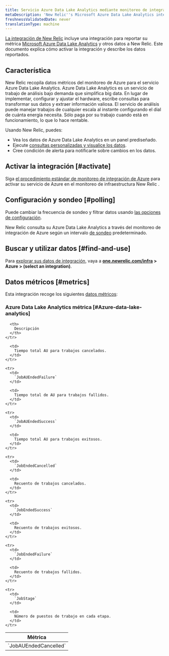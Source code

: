 ```yaml
---
title: Servicio Azure Data Lake Analytics mediante monitoreo de integración de Azure
metaDescription: 'New Relic''s Microsoft Azure Data Lake Analytics integration: what data it reports and how to enable it.'
freshnessValidatedDate: never
translationType: machine
---
```


[La integración de New Relic](/docs/infrastructure/integrations-getting-started/getting-started/introduction-infrastructure-integrations) incluye una integración para reportar su métrica [Microsoft Azure Data Lake Analytics](https://azure.microsoft.com/en-us/products/data-lake-analytics) y otros datos a New Relic. Este documento explica cómo activar la integración y describe los datos reportados.

## Característica

New Relic recopila datos métricos del monitoreo de Azure para el servicio Azure Data Lake Analytics. Azure Data Lake Analytics es un servicio de trabajo de análisis bajo demanda que simplifica big data. En lugar de implementar, configurar y ajustar el hardware, escribe consultas para transformar sus datos y extraer información valiosa. El servicio de análisis puede manejar trabajos de cualquier escala al instante configurando el dial de cuánta energía necesita. Sólo paga por su trabajo cuando está en funcionamiento, lo que lo hace rentable.

Usando New Relic, puedes:

* Vea los datos de Azure Data Lake Analytics en un panel prediseñado.
* Ejecute [consultas personalizadas y visualice los datos](/docs/infrastructure/integrations-getting-started/getting-started/use-integration-data-new-relic-insights).
* Cree condición de alerta para notificarle sobre cambios en los datos.

## Activar la integración [#activate]

Siga [el procedimiento estándar de monitoreo de integración de Azure](/docs/infrastructure/microsoft-azure-integrations/azure-integrations-list/azure-monitor) para activar su servicio de Azure en el monitoreo de infraestructura New Relic .

## Configuración y sondeo [#polling]

Puede cambiar la frecuencia de sondeo y filtrar datos usando [las opciones de configuración](/docs/infrastructure/microsoft-azure-integrations/azure-integrations-list/azure-monitor/#settings).

New Relic consulta su Azure Data Lake Analytics a través del monitoreo de integración de Azure según un intervalo [de sondeo](/docs/infrastructure/microsoft-azure-integrations/azure-integrations-list/azure-monitor/#settings) predeterminado.

## Buscar y utilizar datos [#find-and-use]

Para [explorar sus datos de integración](/docs/infrastructure/integrations/find-use-infrastructure-integration-data), vaya a <DoNotTranslate>**[one.newrelic.com/infra](https://one.newrelic.com/infra) > Azure > (select an integration)**</DoNotTranslate>.

## Datos métricos [#metrics]

Esta integración recoge los siguientes [datos métricos](/docs/infrastructure/integrations-getting-started/getting-started/understand-integration-data-data-types#metric):

### Azure Data Lake Analytics métrica [#Azure-data-lake-analytics]

<table>
  <thead>
    <tr>
      <th style={{ width: "300px" }}>
        Métrica
      </th>

      <th>
        Descripción
      </th>
    </tr>
  </thead>

  <tbody>
    <tr>
      <td>
        `JobAUEndedCancelled`
      </td>

      <td>
        Tiempo total AU para trabajos cancelados.
      </td>
    </tr>

    <tr>
      <td>
        `JobAUEndedFailure`
      </td>

      <td>
        Tiempo total de AU para trabajos fallidos.
      </td>
    </tr>

    <tr>
      <td>
        `JobAUEndedSuccess`
      </td>

      <td>
        Tiempo total AU para trabajos exitosos.
      </td>
    </tr>

    <tr>
      <td>
        `JobEndedCancelled`
      </td>

      <td>
        Recuento de trabajos cancelados.
      </td>
    </tr>

    <tr>
      <td>
        `JobEndedSuccess`
      </td>

      <td>
        Recuento de trabajos exitosos.
      </td>
    </tr>

    <tr>
      <td>
        `JobEndedFailure`
      </td>

      <td>
        Recuento de trabajos fallidos.
      </td>
    </tr>

    <tr>
      <td>
        `JobStage`
      </td>

      <td>
        Número de puestos de trabajo en cada etapa.
      </td>
    </tr>
  </tbody>
</table>